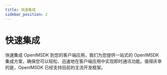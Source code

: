```yaml
---
title: 快速集成
sidebar_position: 2
---
```


# 快速集成

快速集成 OpenIMSDK 到您的客户端应用，我们为您提供一站式的 OpenIMSDK 集成方案，确保您可以轻松、迅速地在客户端应用中实现即时通讯功能。值得庆幸的是，OpenIMSDK 已经支持目前的主流开发框架。

<CardSection id="Integrated">

 <Card
    title="iOS"
    to="/sdks/quickstart/ios"
  />
  <Card
    title="Android"
    to="/sdks/quickstart/android"
  />
 
  <Card
    title="Flutter"
    to="/sdks/quickstart/flutter"
  />
  <Card
    title="React Native"
    to="/sdks/quickstart/reactNative"
  />
 
  <Card
    title="Browser"
    to="/sdks/quickstart/browser"
  />
   <Card
    title="uni-app"
    to="/sdks/quickstart/uniapp"
  />
  <Card
    title="Mini Program"
    to="/sdks/quickstart/miniProgram"
  />
   <Card
    title="Unity"
    to="/sdks/quickstart/unity"
  />
</CardSection>
